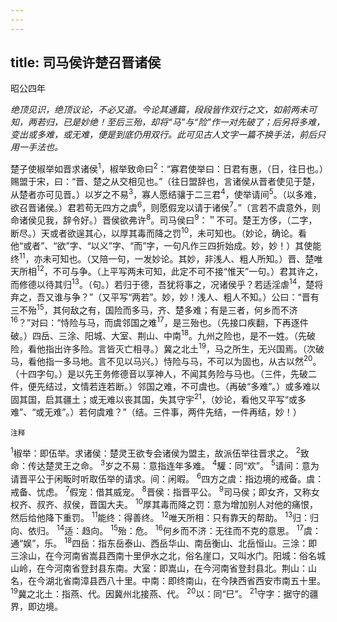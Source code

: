 ```yaml
---
---
---
```

title: 司马侯许楚召晋诸侯
---



昭公四年

*绝顶见识，绝顶议论，不必又道。今论其通篇，段段皆作双行之文，如前两未可知，两若归，已是妙绝！至后三殆，却将“马”与“险”作一对先破了；后另将多难，变出或多难，或无难，便是到底仍用双行。此可见古人文字一篇不换手法，前后只用一手法也。*

楚子使椒举如晋求诸侯<sup>1</sup>，椒举致命曰<sup>2</sup>：“寡君使举曰：日君有惠，（日，往日也。）赐盟于宋，曰：“晋、楚之从交相见也。”（往日盟辞也，言诸侯从晋者使见于楚，从楚者亦可见晋。）以岁之不易<sup>3</sup>，寡人愿结骧于二三君<sup>4</sup>，使举请间<sup>5</sup>。（以多难，欲召晋诸侯。）君若苟无四方之虞<sup>6</sup>，则愿假宠以请于诸侯<sup>7</sup>。”（言若不虞意外，则命诸侯见我，辞令好。）晋侯欲弗许<sup>8</sup>。司马侯曰<sup>9</sup>：＂不可。楚王方侈，（二字，断尽。）天或者欲逞其心，以厚其毒而降之罚<sup>10</sup>，未可知也。（妙论，确论。看他“或者”、“欲”字、“以义”字、“而”字，一句凡作三四折始成。妙，妙！）其使能终<sup>11</sup>，亦未可知也。（又陪一句，一发妙论。其妙，非浅人、粗人所知。）晋、楚唯天所相<sup>12</sup>，不可与争。（上平写两未可知，此定不可不接“惟天”一句。）君其许之，而修德以待其归<sup>13</sup>。（句。）若归于德，吾犹将事之，况诸侯乎？若适淫虐<sup>14</sup>，楚将弃之，吾又谁与争？”（又平写“两若”。妙，妙！浅人、粗人不知。）公曰：“晋有三不殆<sup>15</sup>，其何敌之有，国险而多马，齐、楚多难；有是三者，何乡而不济<sup>16</sup>？”对曰：“恃险与马，而虞邻国之难<sup>17</sup>，是三殆也。（先接口疾翻，下再逐件破。）四岳、三涂、阳城、大室、荆山、中南<sup>18</sup>。九州之险也，是不一姓。（先破险，看他指出许多险。言皆灭亡相寻。）冀之北土<sup>19</sup>，马之所生，无兴国焉。（次破马，看他指一多马地。言不见以马兴。）恃险与马，不可以为固也，从古以然<sup>20</sup>。（十四字句。）是以先王务修德音以享神人，不闻其务险与马也。（三件，先破二件，便先结过，文情若连若断。）邻国之难，不可虞也。（再破“多难”。）或多难以固其国，启其疆土；或无难以丧其国，失其守宇<sup>21</sup>，（妙论，看他又平写“或多难”、“或无难”。）若何虞难？”（结。三件事，两件先结，一件再结，妙！）

<sup>注释</sup>

<sup>1</sup>椒举：即伍举。求诸侯：楚灵王欲专会诸侯为盟主，故派伍举往晋求之。
<sup>2</sup>致命：传达楚灵王之命。
<sup>3</sup>岁之不易：意指连年多难。
<sup>4</sup>驩：同“欢”。
<sup>5</sup>请间：意为请晋平公于闲畈时听取伍举的请求。间：闲暇。
<sup>6</sup>四方之虞：指边境的戒备。虞：戒备、忧虑。
<sup>7</sup>假宠：借其威宠。
<sup>8</sup>晋侯：指晋平公。
<sup>9</sup>司马侯；即女齐，又称女权齐、叔齐、叔侯，晋国大夫。
<sup>10</sup>厚其毒而降之罚：意为增加别人对他的痛恨，然后给他降下重罚。
<sup>11</sup>能终：得善终。
<sup>12</sup>唯天所相：只有靠天的帮助。
<sup>13</sup>归：归向、依归。
<sup>14</sup>适：趋向。
<sup>15</sup>殆：危。
<sup>16</sup>何乡而不济：无往而不克的意思。
<sup>17</sup>虞：通“娱”，乐。
<sup>18</sup>四岳：指东岳泰山、西岳华山、南岳衡山、北岳恒山。三涂：即三涂山，在今河南省嵩县西南十里伊水之北，俗名崖口，又叫水门。阳城：俗名城山岭，在今河南省登封县东南。大室：即嵩山，在今河南省登封县北。荆山：山名，在今湖北省南漳县西八十里。中南：即终南山，在今陕西省西安市南五十里。
<sup>19</sup>冀之北土：指燕、代。因冀州北接燕、代。
<sup>20</sup>以：同“巳”。
<sup>21</sup>守字：据守的疆界，即边境。